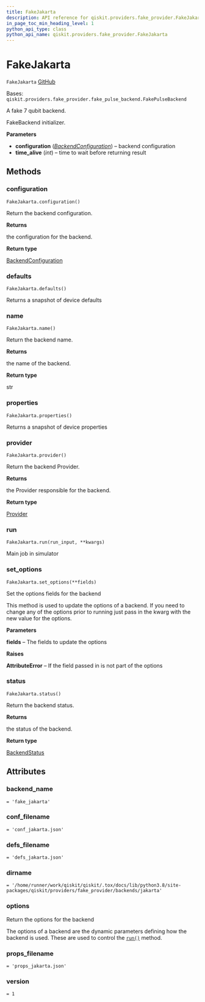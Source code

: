```yaml
---
title: FakeJakarta
description: API reference for qiskit.providers.fake_provider.FakeJakarta
in_page_toc_min_heading_level: 1
python_api_type: class
python_api_name: qiskit.providers.fake_provider.FakeJakarta
---
```


# FakeJakarta

<span id="qiskit.providers.fake_provider.FakeJakarta" />

`FakeJakarta` [GitHub](https://github.com/qiskit/qiskit/tree/stable/0.22/qiskit/providers/fake_provider/backends/jakarta/fake_jakarta.py "view source code")

Bases: `qiskit.providers.fake_provider.fake_pulse_backend.FakePulseBackend`

A fake 7 qubit backend.

FakeBackend initializer.

**Parameters**

*   **configuration** ([*BackendConfiguration*](qiskit.providers.models.BackendConfiguration "qiskit.providers.models.BackendConfiguration")) – backend configuration
*   **time\_alive** (*int*) – time to wait before returning result

## Methods

### configuration

<span id="qiskit.providers.fake_provider.FakeJakarta.configuration" />

`FakeJakarta.configuration()`

Return the backend configuration.

**Returns**

the configuration for the backend.

**Return type**

[BackendConfiguration](qiskit.providers.models.BackendConfiguration "qiskit.providers.models.BackendConfiguration")

### defaults

<span id="qiskit.providers.fake_provider.FakeJakarta.defaults" />

`FakeJakarta.defaults()`

Returns a snapshot of device defaults

### name

<span id="qiskit.providers.fake_provider.FakeJakarta.name" />

`FakeJakarta.name()`

Return the backend name.

**Returns**

the name of the backend.

**Return type**

str

### properties

<span id="qiskit.providers.fake_provider.FakeJakarta.properties" />

`FakeJakarta.properties()`

Returns a snapshot of device properties

### provider

<span id="qiskit.providers.fake_provider.FakeJakarta.provider" />

`FakeJakarta.provider()`

Return the backend Provider.

**Returns**

the Provider responsible for the backend.

**Return type**

[Provider](qiskit.providers.Provider "qiskit.providers.Provider")

### run

<span id="qiskit.providers.fake_provider.FakeJakarta.run" />

`FakeJakarta.run(run_input, **kwargs)`

Main job in simulator

### set\_options

<span id="qiskit.providers.fake_provider.FakeJakarta.set_options" />

`FakeJakarta.set_options(**fields)`

Set the options fields for the backend

This method is used to update the options of a backend. If you need to change any of the options prior to running just pass in the kwarg with the new value for the options.

**Parameters**

**fields** – The fields to update the options

**Raises**

**AttributeError** – If the field passed in is not part of the options

### status

<span id="qiskit.providers.fake_provider.FakeJakarta.status" />

`FakeJakarta.status()`

Return the backend status.

**Returns**

the status of the backend.

**Return type**

[BackendStatus](qiskit.providers.models.BackendStatus "qiskit.providers.models.BackendStatus")

## Attributes

<span id="qiskit.providers.fake_provider.FakeJakarta.backend_name" />

### backend\_name

`= 'fake_jakarta'`

<span id="qiskit.providers.fake_provider.FakeJakarta.conf_filename" />

### conf\_filename

`= 'conf_jakarta.json'`

<span id="qiskit.providers.fake_provider.FakeJakarta.defs_filename" />

### defs\_filename

`= 'defs_jakarta.json'`

<span id="qiskit.providers.fake_provider.FakeJakarta.dirname" />

### dirname

`= '/home/runner/work/qiskit/qiskit/.tox/docs/lib/python3.8/site-packages/qiskit/providers/fake_provider/backends/jakarta'`

<span id="qiskit.providers.fake_provider.FakeJakarta.options" />

### options

Return the options for the backend

The options of a backend are the dynamic parameters defining how the backend is used. These are used to control the [`run()`](qiskit.providers.fake_provider.FakeJakarta#run "qiskit.providers.fake_provider.FakeJakarta.run") method.

<span id="qiskit.providers.fake_provider.FakeJakarta.props_filename" />

### props\_filename

`= 'props_jakarta.json'`

<span id="qiskit.providers.fake_provider.FakeJakarta.version" />

### version

`= 1`

